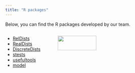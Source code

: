 ```yaml
---
title: "R packages"
---
```

Below, you can find the R packages developed by our team.

::: columns
::: {.column width="30%"}

- [RelDists](https://ousuga.github.io/RelDists/)
- [RealDists](https://fhernanb.github.io/RealDists/)
- [DiscreteDists](https://fhernanb.github.io/DiscreteDists/)
- [stests](https://fhernanb.github.io/stests)
- [usefultools](https://fhernanb.github.io/usefultools/)
- [model](https://fhernanb.github.io/model/)

:::

::: {.column width="70%"}

![](imagenes/panal.png){width=60%}

:::
:::

